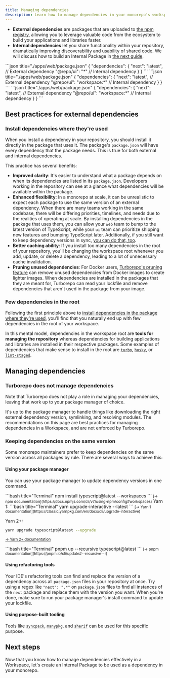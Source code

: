 ```yaml
---
title: Managing dependencies
description: Learn how to manage dependencies in your monorepo's workspace.
---
```



- **External dependencies** are packages that are uploaded to [the npm registry](https://www.npmjs.com/), allowing you to leverage valuable code from the ecosystem to build your applications and libraries faster.
- **Internal dependencies** let you share functionality within your repository, dramatically improving discoverability and usability of shared code. We will discuss how to build an Internal Package in [the next guide](/repo/docs/crafting-your-repository/creating-an-internal-package).

<PackageManagerTabs>
<Tab>
```json title="./apps/web/package.json"
{
  "dependencies": {
    "next": "latest", // External dependency
    "@repo/ui": "*" // Internal dependency
  }
}
```
</Tab>
<Tab>
```json title="./apps/web/package.json"
{
  "dependencies": {
    "next": "latest", // External dependency
    "@repo/ui": "workspace:*" // Internal dependency
  }
}
```
</Tab>
<Tab>
```json title="./apps/web/package.json"
{
  "dependencies": {
    "next": "latest", // External dependency
    "@repo/ui": "workspace:*" // Internal dependency
  }
}
```
</Tab>
</PackageManagerTabs>

## Best practices for external dependencies

### Install dependencies where they're used

When you install a dependency in your repository, you should install it directly in the package that uses it. The package's `package.json` will have every dependency that the package needs. This is true for both external and internal dependencies.

This practice has several benefits:

- **Improved clarity**: It's easier to understand what a package depends on when its dependencies are listed in its `package.json`. Developers working in the repository can see at a glance what dependencies will be available within the package.
- **Enhanced flexibility**: In a monorepo at scale, it can be unrealistic to expect each package to use the same version of an external dependency. When there are many teams working in the same codebase, there will be differing priorities, timelines, and needs due to the realities of operating at scale. By installing dependencies in the package that uses them, you can allow your `web` team to bump to the latest version of TypeScript, while your `ui` team can prioritize shipping new features and bumping TypeScript later. Additionally, if you still want to keep dependency versions in sync, [you can do that, too](/repo/docs/crafting-your-repository/managing-dependencies#keeping-dependencies-on-the-same-version).
- **Better caching ability**: If you install too many dependencies in the root of your repository, you'll be changing the workspace root whenever you add, update, or delete a dependency, leading to a lot of unnecessary cache invalidation.
- **Pruning unused dependencies**: For Docker users, [Turborepo's pruning feature](/TODO-LINK) can remove unused dependencies from Docker images to create lighter images. When dependencies are installed in the packages that they are meant for, Turborepo can read your lockfile and remove dependencies that aren't used in the package from your image.

### Few dependencies in the root

Following the first principle above to [install dependencies in the package where they're used](#install-dependencies-where-theyre-used), you'll find that you naturally end up with few dependencies in the root of your workspace.

In this mental model, dependencies in the workspace root are **tools for managing the repository** whereas dependencies for building applications and libraries are installed in their respective packages. Some examples of dependencies that make sense to install in the root are [`turbo`](https://www.npmjs.com/package/turbo), [`husky`](https://www.npmjs.com/package/husky), or [`lint-staged`](https://www.npmjs.com/package/lint-staged).

## Managing dependencies

### Turborepo does not manage dependencies

Note that Turborepo does not play a role in managing your dependencies, leaving that work up to your package manager of choice.

It's up to the package manager to handle things like downloading the right external dependency version, symlinking, and resolving modules. The recommendations on this page are best practices for managing dependencies in a Workspace, and are not enforced by Turborepo.

### Keeping dependencies on the same version

Some monorepo maintainers prefer to keep dependencies on the same version across all packages by rule. There are several ways to achieve this:

#### Using your package manager

You can use your package manager to update dependency versions in one command.

<PackageManagerTabs>
<Tab>
```bash title="Terminal"
npm install typescript@latest --workspaces
```
  <small>[→ npm documentation](https://docs.npmjs.com/cli/v7/using-npm/config#workspaces)</small>

</Tab>

<Tab>
Yarn 1:
```bash title="Terminal"
yarn upgrade-interactive --latest
```
<small>[→ Yarn 1 documentation](https://classic.yarnpkg.com/en/docs/cli/upgrade-interactive)</small>

Yarn 2+:

```bash title="Terminal"
yarn upgrade typescript@latest --upgrade
```

<small>[→ Yarn 2+ documentation](https://yarnpkg.com/cli/up)</small>

</Tab>

<Tab>
```bash title="Terminal"
pnpm up --recursive typescript@latest
```
  <small>[→ pnpm documentation](https://pnpm.io/cli/update#--recursive--r)</small>

</Tab>
</PackageManagerTabs>

#### Using refactoring tools

Your IDE's refactoring tools can find and replace the version of a dependency across all `package.json` files in your repository at once. Try using a regex like `"next": ".*"` on `package.json` files to find all instances of the `next` package and replace them with the version you want. When you're done, make sure to run your package manager's install command to update your lockfile.

#### Using purpose-built tooling

Tools like [`syncpack`](https://www.npmjs.com/package/syncpack), [`manypkg`](https://www.npmjs.com/package/@manypkg/cli), and [`sherif`](https://www.npmjs.com/package/sherif) can be used for this specific purpose.

## Next steps

Now that you know how to manage dependencies effectively in a Workspace, let's create an Internal Package to be used as a dependency in your monorepo.
